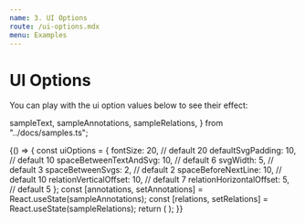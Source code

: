 ```yaml
---
name: 3. UI Options
route: /ui-options.mdx
menu: Examples
---
```


# UI Options

You can play with the ui option values below to see their effect:

  sampleText,
  sampleAnnotations,
  sampleRelations,
} from "../docs/samples.ts";

<Playground>
  {() => {
    const uiOptions = {
      fontSize: 20, // default 20
      defaultSvgPadding: 10, // default 10
      spaceBetweenTextAndSvg: 10, // default 6
      svgWidth: 5, // default 3
      spaceBetweenSvgs: 2, // default 2
      spaceBeforeNextLine: 10, // default 10
      relationVerticalOffset: 10, // default 7
      relationHorizontalOffset: 5, // default 5
    };
    const [annotations, setAnnotations] = React.useState(sampleAnnotations);
    const [relations, setRelations] = React.useState(sampleRelations);
    return (
      <Annotator
        text={sampleText}
        annotations={annotations}
        relations={relations}
        onChangeAnnotations={setAnnotations}
        onChangeRelations={setRelations}
        uiOptions={uiOptions}
      />
    );
  }}
</Playground>
